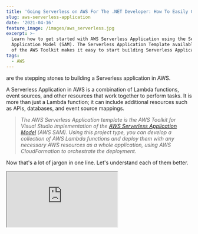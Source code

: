 ```yaml
---
title: 'Going Serverless on AWS For The .NET Developer: How To Easily Get Started'
slug: aws-serverless-application
date: '2021-04-16'
feature_image: /images/aws_serverless.jpg
excerpt: >-
  Learn how to get started with AWS Serverless Application using the Serverless
  Application Model (SAM). The Serverless Application Template available as part
  of the AWS Toolkit makes it easy to start building Serverless Application.
tags:
  - AWS
---
```

<BlogLink
  href="/blog/aws-lambda-net-core"
  title="AWS Lambda For The .NET Developer: How To Easily Get Started"
  description="Learn how to get started with AWS Lambda with .NET Core by building out a simple function and deploying to AWS. We will also see how to set up local development environment using the AWS Toolkit."
  authorImage="/images/logo-512x512-24.png"
  authorName="Rahul Nath"
  authorTitle="Rahul Pulikkot Nath"
  featureImage="/images/aws_lambda.jpg"
/> are the stepping stones to building a Serverless application in AWS.

A Serverless Application in AWS is a combination of Lambda functions, event sources, and other resources that work together to perform tasks. It is more than just a Lambda function; it can include additional resources such as APIs, databases, and event source mappings.

> _The AWS Serverless Application template is the AWS Toolkit for Visual Studio implementation of the [AWS Serverless Application Model](https://aws.amazon.com/serverless/sam/) (AWS SAM). Using this project type, you can develop a collection of AWS Lambda functions and deploy them with any necessary AWS resources as a whole application, using AWS CloudFormation to orchestrate the deployment._

Now that's a lot of jargon in one line. Let's understand each of them better.

<iframe src="https://www.youtube.com/embed/iLo8svHzD_g" />

In this post, let's learn how to build an AWS Serverless application using the Serverless Application Template as part of the AWS Toolkit. We will see how we can deploy one or more Lambda functions using the AWS SAM and also use it to deploy a Lambda-driven API Gateway application backed by a DynamoDB database.

## Creating an AWS Serverless Application

The [AWS Toolkit for Visual Studio](https://aws.amazon.com/visualstudio/) comes with a built-in template to create a Serverless Application.

To create a new application, choose the '_AWS Serverless Application (.NET Core - C#)_' option from the template list when creating a new project.

![AWS Serverless templates in Visual Studio create project](/images/aws_serverless_templates.jpg)

Select the '_Empty Serverless Application_' blueprint to create a Serverless application with just one function.

As shown below, it contains the same set of files as we saw in the [AWS Lambda](/blog/aws-lambda-net-core/) with the addition of one new file `serverless.template` ;which is the AWS SAM template file.

![AWS Serverless Application Empty blueprint application default items](/images/aws_serverless_template_default_items.jpg)

### AWS Serverless Application Model (SAM)

The [AWS Serverless Application Model](https://docs.aws.amazon.com/serverless-application-model/latest/developerguide/what-is-sam.html) (AWS SAM) is an open-source framework that you can use to build serverless applications on AWS. It allows us to define the AWS resources as code - in other words, it's [Infrastructure as Code (IaC)](https://en.wikipedia.org/wiki/Infrastructure_as_code).

AWS SAM consists of the following components

-   Template specification → Provides a clean and straightforward way to describe the required infrastructure
-   Command Line Interface (CLI) → Commands to build and deploy the resources to AWS

_AWS SAM templates are an extension of AWS CloudFormation templates_, with some additional components make them easier to work with.

### AWS CloudFormation

[AWS CloudFormation](https://docs.aws.amazon.com/AWSCloudFormation/latest/UserGuide/Welcome.html) simplifies Infrastructure management, quickly replicate infrastructure and easily control and track infrastructure changes.

> _AWS CloudFormation is a service that helps you model and set up your Amazon Web Services resources so that you can spend less time managing those resources and more time focusing on your applications that run in AWS._

When using CloudFormation, you normally work with [Templates and Stacks.](https://docs.aws.amazon.com/AWSCloudFormation/latest/UserGuide/cfn-whatis-concepts.html)

-   _**Templates**_ are YAML or JSON files that act as blueprints for building AWS resources. It has a well-defined [structure and schema defined.](https://docs.aws.amazon.com/AWSCloudFormation/latest/UserGuide/template-anatomy.html)
-   A group of related resources forms a single unit called a _**Stack.**_ You manage resources by basically managing stacks.

### serverless.template File

The _serverless.template_ file is used to define the Serverless Application. It can contain different sections of which _Transform_ and _Resources_ sections are required.

The `Transform` element in the template file indicates this file to contain AWS SAM syntax, which will be [transformed into AWS CloudFormation](https://docs.aws.amazon.com/AWSCloudFormation/latest/UserGuide/transform-aws-serverless.html) compliant format.

```json
{
  "AWSTemplateFormatVersion": "2010-09-09",
  "Transform": "AWS::Serverless-2016-10-31",
  "Description": "An AWS Serverless Application.",
  "Resources": {
    "Get": {
      "Type": "AWS::Serverless::Function",
      "Properties": {
        "Handler": "empty::empty.Functions::Get",
        "Runtime": "dotnetcore3.1",
        "CodeUri": "",
        "MemorySize": 256,
        "Timeout": 30,
        "Role": null,
        "Policies": [
          "AWSLambdaBasicExecutionRole"
        ],
        "Events": {
          "RootGet": {
            "Type": "Api",
            "Properties": {
              "Path": "/",
              "Method": "GET"
            }
          }
        }
      }
    }
  },
  "Outputs": {
    "ApiURL": {
      "Description": "API endpoint URL for Prod environment",
      "Value": {
        "Fn::Sub": "https://${ServerlessRestApi}.execute-api.${AWS::Region}.amazonaws.com/Prod/"
      }
    }
  }
}

```

The [AWS::Serverless::Function](https://docs.aws.amazon.com/serverless-application-model/latest/developerguide/sam-resource-function.html) creates an AWS Lambda function, an IAM Role and event source mappings that trigger the function. It supports various properties as used above to configure the AWS Lambda.

The above scenario defines the Lambda with _AWSLambdaBasicExecutionRole_ role and triggered by an API Gateway using the **HTTP GET** method.

<iframe src="https://www.youtube.com/embed/IHIJFVUQyFY" />

The Lambda maps to the `Get` method within the `Functions` class.

```csharp
[assembly: LambdaSerializer(typeof(Amazon.Lambda.Serialization.SystemTextJson.DefaultLambdaJsonSerializer))]
namespace empty
{
    public class Functions
    {
        public APIGatewayProxyResponse Get(
            APIGatewayProxyRequest request, ILambdaContext context)
        {
            context.Logger.LogLine("Get Request\n");

            var response = new APIGatewayProxyResponse
            {
                StatusCode = (int)HttpStatusCode.OK,
                Body = "Hello AWS Serverless",
                Headers = new Dictionary<string, string> { { "Content-Type", "text/plain" } }
            };

            return response;
        }
    }
}

```

The function takes in an `APIGatewayProxyResponse` and returns `APIGatewayProxyResponse` since API Gateway triggers it. It simply returns a hard-coded text.

To add another Lambda function, we need to create a new function endpoint in the code and add another resource in the `serverless.template` file.

## Deploying To AWS

The easiest way to publish the AWS Lambda function to AWS infrastructure is to right-click on the project and select the 'Publish To AWS Lambda...' option. It prompts up a dialog to choose the AWS profile, region, and CloudFormation settings.

_In real-life projects, I set up a build deploy pipeline to automate this, which we will see in a different post._

[CloudFormation first uploads the package to deploy](https://docs.aws.amazon.com/AWSCloudFormation/latest/UserGuide/cfn-whatis-howdoesitwork.html) and the template to an S3 bucket and then deploys the application resources from there. The CloudFormation settings take this as a parameter.

It also requires the Stack Name as a parameter, to which all the resources are deployed.

![Publish AWS Serverless Application in Visual Studio](/images/aws_serverless_publish.jpg)

Once complete, it automatically opens the CloudFormation Stack view within Visual Studio. If not, you can manually do this from the _AWS Explorer_ (that is part of the AWS Toolkit), available from View → AWS Explorer. Navigate to AWS CloudFormation and select the stack name you just deployed.

The _AWS Serverless URL_ is the API Gateway URL where the Lambda function is exposed. The _ApiURL_ in the _Outputs_ section of the template file populates this URL.

![Published stack details of AWS Serverless application in Visual Studio](/images/aws_serverless_stack_visual_studio.jpg)

You can also see the Stack's details, the associated resources, and various other information under the [Stacks in AWS Console](https://ap-southeast-2.console.aws.amazon.com/cloudformation/home) under the appropriate region. It lists all the resources part of the Stack and allows navigating to each of them.

![AWS Console Resources under Stack](/images/aws_serverless_stack.jpg)

Navigating the API URL, it returns the hardcoded message from the AWS lambda → "_Hello AWS Serverless_".

### CloudFormation and S3 Bucket

Each time the application is published, the template and the associated published application package are uploaded to the selected S3 bucket.  You can navigate to the S3 bucket to view the files.

![CloudFormation associated S3 bucket](/images/aws_serverless_cloudformation_s3.jpg)

## Web API using Azure Lambda, API Gateway, and DynamoDB

To create a more complex AWS Serverless applications that use a DynamoDB table to store and retrieve data using AWS Lambda's and API Gateway, you can select the 'Blog API using DynamoDB' as the blueprint.

![AWS Serverless Application Template Blueprint, Blog API using DynamoDB](/images/aws_serverless_template_blueprint.jpg)

It scaffolds a template with 4 API endpoints to `GetBlogs`, `GetBlog`, `AddBlog`, and `RemoveBlog` items from a DynamoDB table.

<BlogLink
  href="/blog/aws-dynamodb-net-core/"
  title="AWS DynamoDB For The .NET Developer: How To Easily Get Started"
  description="Learn how to get started with AWS DynamoDB with .NET Core by updating the default ASP NET Web API template to use DynamoDB as it’s data store. We will learn to do basic Creat, Read, Update and Delete operations from the API."
  authorImage="/images/logo-512x512-24.png"
  authorName="Rahul Nath"
  authorTitle="Rahul Pulikkot Nath"
  featureImage="/images/aws_dynamodb.jpg"
/>

As with the Empty template we created earlier, this one has a `serverless.template` file which defines all the resources (AWS Lambda, DynamoDB, etc.) required for this application.

It also has additional `Parameters` and `Condition` defined in the template to decide on whether to create the DynamoDB table or not. Because of this, it prompts an additional dialog to enter the parameters on publishing.

![AWS Serverless Publish Template Parameters dialog](/images/aws_serverless_publish_template_parameters.jpg)

Once published, we can use the API URL to interact with the Blog Items in the DynamoDB table. You can use curl or [Postman](https://www.postman.com/) etc. to make the `PUT` request to add items to it.

```bash
curl --location --request PUT '<API URL>' \
--header 'Content-Type: application/json' \
--data-raw '{"Name": "AWS Serverless", "Content": "This is a test blog"}'

```

The other API endpoints can retrieve and delete items if required.

We have a fully functional API endpoint to manage Blog items backed by the DynamoDB database.

I hope this helps you get started with building AWS Serverless application for AWS and understand more about its various building blocks.

[

AWS Lambda For The .NET Developer

Learn to build Serverless Applications on AWS

![](/images/apple-touch-icon.png)Udemy

![](/images/4689888_b522_4.jpg)

](https://www.udemy.com/course/aws-lambda-dotnet/?referralCode=981481B991C2890BD448)

Feel free to drop in the comments or [send a tweet](https://twitter.com/rahulpnath) if you have any comments or questions.

**References**

-   [What is AWS SAM](https://docs.aws.amazon.com/serverless-application-model/latest/developerguide/what-is-sam.html)?
-   [What is AWS CloudFormation?](https://docs.aws.amazon.com/AWSCloudFormation/latest/UserGuide/Welcome.html)
-   [AWS SAM Template anatomy](https://docs.aws.amazon.com/serverless-application-model/latest/developerguide/sam-specification-template-anatomy.html)
